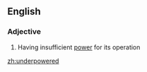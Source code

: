 ==English==

===Adjective===
{{en-adj}}

# Having insufficient [[power]] for its operation

[[zh:underpowered]]